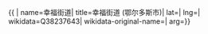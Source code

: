{{ {{{1|PRC admin/showdata}}}|
name=幸福街道|
title=幸福街道 (鄂尔多斯市)|
lat=|
lng=|
wikidata=Q38237643|
wikidata-original-name=|
arg={{{arg|}}}}}